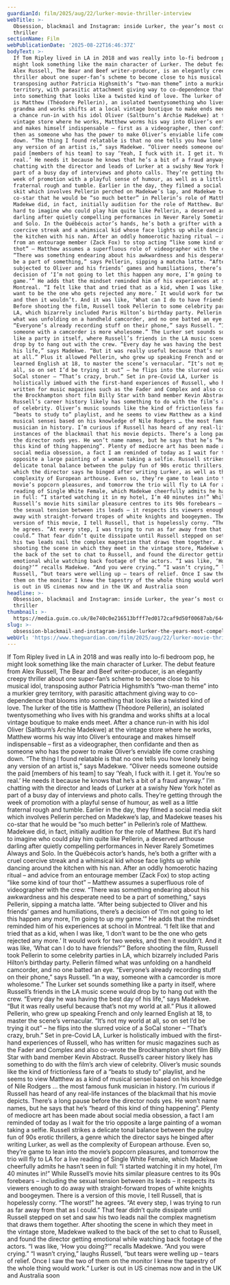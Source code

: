 ```yaml
---
guardianId: film/2025/aug/22/lurker-movie-thriller-interview
webTitle: >-
  Obsession, blackmail and Instagram: inside Lurker, the year’s most compelling
  thriller
sectionName: Film
webPublicationDate: '2025-08-22T16:46:37Z'
bodyText: >-
  If Tom Ripley lived in LA in 2018 and was really into lo-fi bedroom pop, he
  might look something like the main character of Lurker. The debut feature from
  Alex Russell, The Bear and Beef writer-producer, is an elegantly creepy
  thriller about one super-fan’s scheme to become close to his musical idol,
  transposing author Patricia Highsmith’s “two-man theme” into a murkier grey
  territory, with parasitic attachment giving way to co-dependence that blooms
  into something that looks like a twisted kind of love. The lurker of the title
  is Matthew (Théodore Pellerin), an isolated twentysomething who lives with his
  grandma and works shifts at a local vintage boutique to make ends meet. After
  a chance run-in with his idol Oliver (Saltburn’s Archie Madekwe) at the
  vintage store where he works, Matthew worms his way into Oliver’s entourage
  and makes himself indispensable – first as a videographer, then confidante and
  then as someone who has the power to make Oliver’s enviable life come crashing
  down. “The thing I found relatable is that no one tells you how lonely being
  any version of an artist is,” says Madekwe. “Oliver needs someone outside the
  paid [members of his team] to say ‘Yeah, I fuck with it. I get it. You’re so
  real.’ He needs it because he knows that he’s a bit of a fraud anyway.” I’m
  chatting with the director and leads of Lurker at a swishy New York hotel as
  part of a busy day of interviews and photo calls. They’re getting through the
  week of promotion with a playful sense of humour, as well as a little
  fraternal rough and tumble. Earlier in the day, they filmed a social media
  skit which involves Pellerin perched on Madekwe’s lap, and Madekwe teases his
  co-star that he would be “so much better” in Pellerin’s role of Matthew.
  Madekwe did, in fact, initially audition for the role of Matthew. But it’s
  hard to imagine who could play him quite like Pellerin, a deserved arthouse
  darling after quietly compelling performances in Never Rarely Sometimes Always
  and Solo. In the Québécois actor’s hands, he’s both a grifter with a cruel
  coercive streak and a whimsical kid whose face lights up while dancing around
  the kitchen with his nan. After an oddly homoerotic hazing ritual – and advice
  from an entourage member (Zack Fox) to stop acting “like some kind of tour
  thot” – Matthew assumes a superfluous role of videographer with the crew.
  “There was something endearing about his awkwardness and his desperate need to
  be a part of something,” says Pellerin, sipping a matcha latte. “After being
  subjected to Oliver and his friends’ games and humiliations, there’s a
  decision of ‘I’m not going to let this happen any more, I’m going to up my
  game.’” He adds that the mindset reminded him of his experiences at school in
  Montreal. “I felt like that and tried that as a kid, when I was like, ‘I don’t
  want to be the one who gets rejected any more.’ It would work for two weeks,
  and then it wouldn’t. And it was like, ‘What can I do to have friends?’”
  Before shooting the film, Russell took Pellerin to some celebrity parties in
  LA, which bizarrely included Paris Hilton’s birthday party. Pellerin filmed
  what was unfolding on a handheld camcorder, and no one batted an eye.
  “Everyone’s already recording stuff on their phone,” says Russell. “In a way,
  someone with a camcorder is more wholesome.” The Lurker set sounds something
  like a party in itself, where Russell’s friends in the LA music scene would
  drop by to hang out with the crew. “Every day he was having the best day of
  his life,” says Madekwe. “But it was really useful because that’s not my world
  at all.” Plus it allowed Pellerin, who grew up speaking French and only
  learned English at 18, to master the scene’s vernacular. “It’s not my world at
  all, so on set I’d be trying it out” – he flips into the slurred voice of a
  SoCal stoner – “That’s crazy, bruh.” Set in pre-Covid LA, Lurker is
  holistically imbued with the first-hand experiences of Russell, who has
  written for music magazines such as the Fader and Complex and also co-wrote
  the Brockhampton short film Billy Star with band member Kevin Abstract.
  Russell’s career history likely has something to do with the film’s arch view
  of celebrity. Oliver’s music sounds like the kind of frictionless fare of a
  “beats to study to” playlist, and he seems to view Matthew as a kind of
  musical sensei based on his knowledge of Nile Rodgers … the most famous funk
  musician in history. I’m curious if Russell has heard of any real-life
  instances of the blackmail that his movie depicts. There’s a long pause before
  the director nods yes. He won’t name names, but he says that he’s “heard of
  this kind of thing happening”. Plenty of mediocre art has been made about
  social media obsession, a fact I am reminded of today as I wait for the trio
  opposite a large painting of a woman taking a selfie. Russell strikes a
  delicate tonal balance between the pulpy fun of 90s erotic thrillers, a genre
  which the director says he binged after writing Lurker, as well as the
  complexity of European arthouse. Even so, they’re game to lean into the
  movie’s popcorn pleasures, and tomorrow the trio will fly to LA for a live
  reading of Single White Female, which Madekwe cheerfully admits he hasn’t seen
  in full: “I started watching it in my hotel, I’m 40 minutes in!” While
  Russell’s movie hits similar pleasure centres to its 90s forebears – including
  the sexual tension between its leads – it respects its viewers enough to do
  away with straight-forward tropes of white knights and boogeymen. There is a
  version of this movie, I tell Russell, that is hopelessly corny. “The worst!”
  he agrees. “At every step, I was trying to run as far away from that as I
  could.” That fear didn’t quite dissipate until Russell stepped on set and saw
  his two leads nail the complex magnetism that draws them together. After
  shooting the scene in which they meet in the vintage store, Madekwe walked to
  the back of the set to chat to Russell, and found the director getting
  emotional while watching back footage of the actors. “I was like, ‘How you
  doing?’” recalls Madekwe. “And you were crying.” “I wasn’t crying,” laughs
  Russell, “but tears were welling up – tears of relief. Once I saw the two of
  them on the monitor I knew the tapestry of the whole thing would work.” Lurker
  is out in US cinemas now and in the UK and Australia soon
headline: >-
  Obsession, blackmail and Instagram: inside Lurker, the year’s most compelling
  thriller
thumbnail: >-
  https://media.guim.co.uk/8e740c0e216513bfff7ed0172caf9d50f00687ab/644_0_6833_5470/500.jpg
slug: >-
  obsession-blackmail-and-instagram-inside-lurker-the-years-most-compelling-thriller
webUrl: 'https://www.theguardian.com/film/2025/aug/22/lurker-movie-thriller-interview'
---
```

If Tom Ripley lived in LA in 2018 and was really into lo-fi bedroom pop, he might look something like the main character of Lurker. The debut feature from Alex Russell, The Bear and Beef writer-producer, is an elegantly creepy thriller about one super-fan’s scheme to become close to his musical idol, transposing author Patricia Highsmith’s “two-man theme” into a murkier grey territory, with parasitic attachment giving way to co-dependence that blooms into something that looks like a twisted kind of love. The lurker of the title is Matthew (Théodore Pellerin), an isolated twentysomething who lives with his grandma and works shifts at a local vintage boutique to make ends meet. After a chance run-in with his idol Oliver (Saltburn’s Archie Madekwe) at the vintage store where he works, Matthew worms his way into Oliver’s entourage and makes himself indispensable – first as a videographer, then confidante and then as someone who has the power to make Oliver’s enviable life come crashing down. “The thing I found relatable is that no one tells you how lonely being any version of an artist is,” says Madekwe. “Oliver needs someone outside the paid [members of his team] to say ‘Yeah, I fuck with it. I get it. You’re so real.’ He needs it because he knows that he’s a bit of a fraud anyway.” I’m chatting with the director and leads of Lurker at a swishy New York hotel as part of a busy day of interviews and photo calls. They’re getting through the week of promotion with a playful sense of humour, as well as a little fraternal rough and tumble. Earlier in the day, they filmed a social media skit which involves Pellerin perched on Madekwe’s lap, and Madekwe teases his co-star that he would be “so much better” in Pellerin’s role of Matthew. Madekwe did, in fact, initially audition for the role of Matthew. But it’s hard to imagine who could play him quite like Pellerin, a deserved arthouse darling after quietly compelling performances in Never Rarely Sometimes Always and Solo. In the Québécois actor’s hands, he’s both a grifter with a cruel coercive streak and a whimsical kid whose face lights up while dancing around the kitchen with his nan. After an oddly homoerotic hazing ritual – and advice from an entourage member (Zack Fox) to stop acting “like some kind of tour thot” – Matthew assumes a superfluous role of videographer with the crew. “There was something endearing about his awkwardness and his desperate need to be a part of something,” says Pellerin, sipping a matcha latte. “After being subjected to Oliver and his friends’ games and humiliations, there’s a decision of ‘I’m not going to let this happen any more, I’m going to up my game.’” He adds that the mindset reminded him of his experiences at school in Montreal. “I felt like that and tried that as a kid, when I was like, ‘I don’t want to be the one who gets rejected any more.’ It would work for two weeks, and then it wouldn’t. And it was like, ‘What can I do to have friends?’” Before shooting the film, Russell took Pellerin to some celebrity parties in LA, which bizarrely included Paris Hilton’s birthday party. Pellerin filmed what was unfolding on a handheld camcorder, and no one batted an eye. “Everyone’s already recording stuff on their phone,” says Russell. “In a way, someone with a camcorder is more wholesome.” The Lurker set sounds something like a party in itself, where Russell’s friends in the LA music scene would drop by to hang out with the crew. “Every day he was having the best day of his life,” says Madekwe. “But it was really useful because that’s not my world at all.” Plus it allowed Pellerin, who grew up speaking French and only learned English at 18, to master the scene’s vernacular. “It’s not my world at all, so on set I’d be trying it out” – he flips into the slurred voice of a SoCal stoner – “That’s crazy, bruh.” Set in pre-Covid LA, Lurker is holistically imbued with the first-hand experiences of Russell, who has written for music magazines such as the Fader and Complex and also co-wrote the Brockhampton short film Billy Star with band member Kevin Abstract. Russell’s career history likely has something to do with the film’s arch view of celebrity. Oliver’s music sounds like the kind of frictionless fare of a “beats to study to” playlist, and he seems to view Matthew as a kind of musical sensei based on his knowledge of Nile Rodgers … the most famous funk musician in history. I’m curious if Russell has heard of any real-life instances of the blackmail that his movie depicts. There’s a long pause before the director nods yes. He won’t name names, but he says that he’s “heard of this kind of thing happening”. Plenty of mediocre art has been made about social media obsession, a fact I am reminded of today as I wait for the trio opposite a large painting of a woman taking a selfie. Russell strikes a delicate tonal balance between the pulpy fun of 90s erotic thrillers, a genre which the director says he binged after writing Lurker, as well as the complexity of European arthouse. Even so, they’re game to lean into the movie’s popcorn pleasures, and tomorrow the trio will fly to LA for a live reading of Single White Female, which Madekwe cheerfully admits he hasn’t seen in full: “I started watching it in my hotel, I’m 40 minutes in!” While Russell’s movie hits similar pleasure centres to its 90s forebears – including the sexual tension between its leads – it respects its viewers enough to do away with straight-forward tropes of white knights and boogeymen. There is a version of this movie, I tell Russell, that is hopelessly corny. “The worst!” he agrees. “At every step, I was trying to run as far away from that as I could.” That fear didn’t quite dissipate until Russell stepped on set and saw his two leads nail the complex magnetism that draws them together. After shooting the scene in which they meet in the vintage store, Madekwe walked to the back of the set to chat to Russell, and found the director getting emotional while watching back footage of the actors. “I was like, ‘How you doing?’” recalls Madekwe. “And you were crying.” “I wasn’t crying,” laughs Russell, “but tears were welling up – tears of relief. Once I saw the two of them on the monitor I knew the tapestry of the whole thing would work.” Lurker is out in US cinemas now and in the UK and Australia soon
